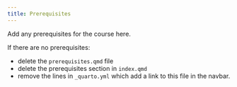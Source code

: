 ```yaml
---
title: Prerequisites
---
```


Add any prerequisites for the course here.

If there are no prerequisites:

- delete the `prerequisites.qmd` file
- delete the prerequisites section in `index.qmd`
- remove the lines in `_quarto.yml` which add a link to this file in the navbar.
